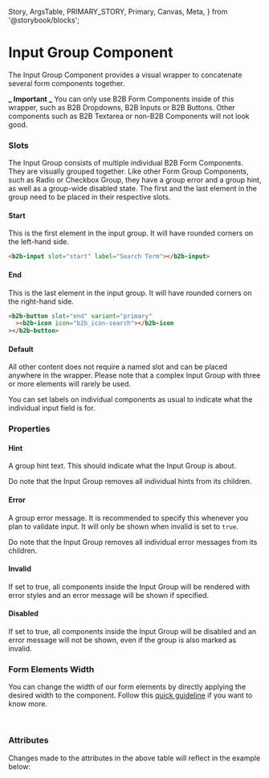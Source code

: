  Story,
  ArgsTable,
  PRIMARY_STORY,
  Primary,
  Canvas,
  Meta,
} from '@storybook/blocks';


<Meta of={InputGroupStories} />

# Input Group Component

<Canvas columns={3} withSource="open" withToolbar={false}>
  <Story id="components-form-input-group--story-010-default" />
</Canvas>

The Input Group Component provides a visual wrapper to concatenate several form components together.

**_ Important _** You can only use B2B Form Components inside of this wrapper, such as
B2B Dropdowns, B2B Inputs or B2B Buttons. Other components such as B2B Textarea or non-B2B Components will not look good.

### Slots

The Input Group consists of multiple individual B2B Form Components. They are visually grouped together.
Like other Form Group Components, such as Radio or Checkbox Group, they have a group error and a group hint,
as well as a group-wide disabled state. The first and the last element in the group need to be placed in their
respective slots.

#### Start

This is the first element in the input group. It will have rounded corners on the left-hand side.

```html
<b2b-input slot="start" label="Search Term"></b2b-input>
```

#### End

This is the last element in the input group. It will have rounded corners on the right-hand side.

```html
<b2b-button slot="end" variant="primary"
  ><b2b-icon icon="b2b_icon-search"></b2b-icon
></b2b-button>
```

#### Default

All other content does not require a named slot and can be placed anywhere in the wrapper.
Please note that a complex Input Group with three or more elements will rarely be used.

<Canvas columns={3} withSource="open" withToolbar={false}>
  <Story id="components-form-input-group--story-040-complex" />
</Canvas>

You can set labels on individual components as usual to indicate what the individual input field is for.

### Properties

#### Hint

A group hint text. This should indicate what the Input Group is about.

Do note that the Input Group removes all individual hints from its children.

#### Error

A group error message. It is recommended to specify this whenever you plan to validate input.
It will only be shown when invalid is set to `true`.

Do note that the Input Group removes all individual error messages from its children.

#### Invalid

If set to true, all components inside the Input Group will be rendered with error styles
and an error message will be shown if specified.

#### Disabled

If set to true, all components inside the Input Group will be disabled and an error message
will not be shown, even if the group is also marked as invalid.

### Form Elements Width

You can change the width of our form elements by directly applying the desired width to the component. Follow
this [quick guideline](?path=/story/guidelines-form-usage--page#form-elements-width) if you want to know more.

<br />

### Attributes

<ArgsTable story={PRIMARY_STORY} />
Changes made to the attributes in the above table will reflect in the example below:
<Primary />
